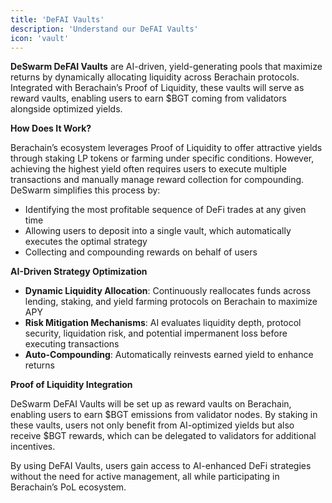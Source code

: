 ```yaml
---
title: 'DeFAI Vaults'
description: 'Understand our DeFAI Vaults'
icon: 'vault'
---
```


**DeSwarm DeFAI Vaults** are AI-driven, yield-generating pools that maximize returns by dynamically allocating liquidity across Berachain protocols. Integrated with Berachain’s Proof of Liquidity, these vaults will serve as reward vaults, enabling users to earn $BGT coming from validators alongside optimized yields.

**How Does It Work?**

Berachain’s ecosystem leverages Proof of Liquidity to offer attractive yields through staking LP tokens or farming under specific conditions. However, achieving the highest yield often requires users to execute multiple transactions and manually manage reward collection for compounding. DeSwarm simplifies this process by:

- Identifying the most profitable sequence of DeFi trades at any given time
- Allowing users to deposit into a single vault, which automatically executes the optimal strategy
- Collecting and compounding rewards on behalf of users

**AI-Driven Strategy Optimization**

- **Dynamic Liquidity Allocation**: Continuously reallocates funds across lending, staking, and yield farming protocols on Berachain to maximize APY
- **Risk Mitigation Mechanisms**: AI evaluates liquidity depth, protocol security, liquidation risk, and potential impermanent loss before executing transactions
- **Auto-Compounding**: Automatically reinvests earned yield to enhance returns

**Proof of Liquidity Integration**

DeSwarm DeFAI Vaults will be set up as reward vaults on Berachain, enabling users to earn $BGT emissions from validator nodes. By staking in these vaults, users not only benefit from AI-optimized yields but also receive $BGT rewards, which can be delegated to validators for additional incentives.

By using DeFAI Vaults, users gain access to AI-enhanced DeFi strategies without the need for active management, all while participating in Berachain’s PoL ecosystem.
